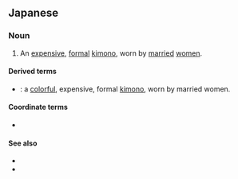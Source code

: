 ==Japanese==
{{ja-kanjitab|留|袖}}

===Noun===
{{ja-noun|とめそで}}

# An [[expensive]], [[formal]] [[kimono]], worn by [[married]] [[women]].

====Derived terms====
* {{ja-r|色留袖|いろ とめそで}}: a [[color]]ful, expensive, formal [[kimono]], worn by married women.

====Coordinate terms====
* {{ja-r|着物|きもの}}

====See also====
* {{pedialite|lang=ja}}
* {{pedialite|Tomesode}}